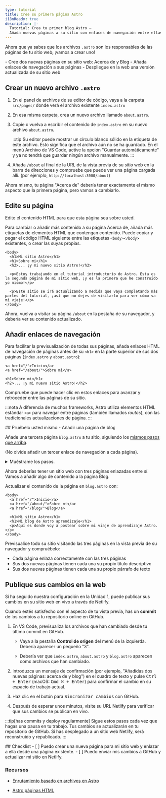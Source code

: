 ```yaml
---
type: tutorial
title: Cree su primera página Astro
i18nReady: true
description: |-
  Tutorial: Crea tu primer blog Astro —
  Añada nuevas páginas a su sitio con enlaces de navegación entre ellas
---
```



Ahora que ya sabes que los archivos `.astro` son los responsables de las páginas de tu sitio web, ¡vamos a crear uno!

<PreCheck>
  - Cree dos nuevas páginas en su sitio web: Acerca de y Blog
  - Añada enlaces de navegación a sus páginas
  - Despliegue en la web una versión actualizada de su sitio web
</PreCheck>

## Crear un nuevo archivo `.astro`

1. En el panel de archivos de su editor de código, vaya a la carpeta `src/pages/` donde verá el archivo existente `index.astro`

2. En esa misma carpeta, crea un nuevo archivo llamado `about.astro`.

3. Copie o vuelva a escribir el contenido de `index.astro` en su nuevo archivo `about.astro`.

    :::tip
    Su editor puede mostrar un círculo blanco sólido en la etiqueta de este archivo. Esto significa que el archivo aún no se ha guardado. En el menú Archivo de VS Code, active la opción "Guardar automáticamente" y ya no tendrá que guardar ningún archivo manualmente.
    :::

4. Añada `/about` al final de la URL de la vista previa de su sitio web en la barra de direcciones y compruebe que puede ver una página cargada allí. (por ejemplo, `http://localhost:3000/about`)

Ahora mismo, tu página "Acerca de" debería tener exactamente el mismo aspecto que la primera página, pero vamos a cambiarlo.

## Edite su página

Edite el contenido HTML para que esta página sea sobre usted.

Para cambiar o añadir más contenido a su página Acerca de, añada más etiquetas de elementos HTML que contengan contenido. Puede copiar y pegar el código HTML siguiente entre las etiquetas `<body></body>` existentes, o crear las suyas propias.

```astro title="src/pages/about.astro" ins={3-8} del={2}
<body>
  <h1>Mi sitio Astro</h1>
  <h1>Sobre mi</h1>
  <h2>... ¡y mi nuevo sitio Astro!</h2>

  <p>Estoy trabajando en el tutorial introductorio de Astro. Esta es la segunda página de mi sitio web, ¡y es la primera que he construido yo mismo!</p>

  <p>Este sitio se irá actualizando a medida que vaya completando más partes del tutorial, ¡así que no dejes de visitarlo para ver cómo va mi viaje!</p>
</body>
```

Ahora, vuelva a visitar su página `/about` en la pestaña de su navegador, y debería ver su contenido actualizado.

## Añadir enlaces de navegación

Para facilitar la previsualización de todas sus páginas, añada enlaces HTML de navegación de páginas antes de su `<h1>` en la parte superior de sus dos páginas (`index.astro` y `about.astro`):

```astro title="src/pages/about.astro" ins={1-2}
<a href="/">Inicio</a>
<a href="/about/">Sobre mi</a>

<h1>Sobre mi</h1>
<h2>... ¡y mi nuevo sitio Astro!</h2>
```

Compruebe que puede hacer clic en estos enlaces para avanzar y retroceder entre las páginas de su sitio.

:::nota
A diferencia de muchos frameworks, Astro utiliza elementos HTML estándar `<a>` para navegar entre páginas (también llamados _routes_), con las tradicionales actualizaciones de página.
:::

<Box icon="puzzle-piece">
## Pruébelo usted mismo - Añadir una página de blog

Añade una tercera página `blog.astro` a tu sitio, siguiendo los [mismos pasos que arriba](#create-a-new-astro-file).

(No olvide añadir un tercer enlace de navegación a cada página).

<details>
<summary>Muéstrame los pasos.</summary>
1. Crea un nuevo archivo en `src/pages/blog.astro`.
2. Copia todo el contenido de `index.astro` y pégalo en `blog.astro`.
3. [Añade un tercer enlace de navegación](#add-navigation-links) en la parte superior de cada página:

```astro title="src/pages/index.astro" ins={4}
<body>
  <a href="/">Inicio</a>
  <a href="/about/">Sobre mi</a>
  <a href="/blog/">Blog</a>

  <h1>Mi sitio Astro</h1>
</body>
```
</details>
</Box>

Ahora deberías tener un sitio web con tres páginas enlazadas entre sí. Vamos a añadir algo de contenido a la página Blog.

Actualizar el contenido de la página en `blog.astro` con:
```astro astro title="src/pages/blog.astro" ins={7-8} del={6}
<body>
  <a href="/">Inicio</a>
  <a href="/about/">Sobre mi</a>
  <a href="/blog/">Blog</a>

  <h1>Mi sitio Astro</h1>
  <h1>Mi blog de Astro aprendizaje</h1>
  <p>Aquí es donde voy a postear sobre mi viaje de aprendizaje Astro.</p>
</body>
```

Previsualice todo su sitio visitando las tres páginas en la vista previa de su navegador y compruébelo:
- Cada página enlaza correctamente con las tres páginas
- Sus dos nuevas páginas tienen cada una su propio título descriptivo 
- Sus dos nuevas páginas tienen cada una su propio párrafo de texto

## Publique sus cambios en la web
Si ha seguido nuestra configuración en la Unidad 1, puede publicar sus cambios en su sitio web en vivo a través de Netlify.

Cuando estés satisfecho con el aspecto de tu vista previa, has un **commit** de los cambios a tu repositorio online en GitHub. 

1. En VS Code, previsualiza los archivos que han cambiado desde tu último commit en GitHub. 

    - Vaya a la pestaña **Control de origen** del menú de la izquierda. Debería aparecer un pequeño "3".

    - Debería ver que `index.astro`, `about.astro` y `blog.astro` aparecen como archivos que han cambiado.

2. Introduzca un mensaje de confirmación (por ejemplo, "Añadidas dos nuevas páginas: acerca de y blog") en el cuadro de texto y pulse <kbd>Ctrl + Enter</kbd> (macOS: <kbd>Cmd ⌘ + Enter</kbd>) para confirmar el cambio en su espacio de trabajo actual.

3. Haz clic en el botón para <kbd>Sincronizar cambios</kbd> con GitHub.

4. Después de esperar unos minutos, visite su URL Netlify para verificar que sus cambios se publican en vivo.

:::tip[has commits y deploy regularmente]
Sigue estos pasos cada vez que hagas una pausa en tu trabajo. Tus cambios se actualizarán en tu repositorio de GitHub. Si has desplegado a un sitio web Netlify, será reconstruido y republicado.
:::



<Box icon="check-list">
## Checklist

<Checklist>
- [ ] Puedo crear una nueva página para mi sitio web y enlazar a ella desde una página existente.
- [ ] Puedo enviar mis cambios a GitHub y actualizar mi sitio en Netlify.
</Checklist>
</Box>

### Recursos

- [Enrutamiento basado en archivos en Astro](/en/core-concepts/astro-pages/#file-based-routing)

- [Astro páginas HTML](/en/core-concepts/astro-pages/#astro-pages)
